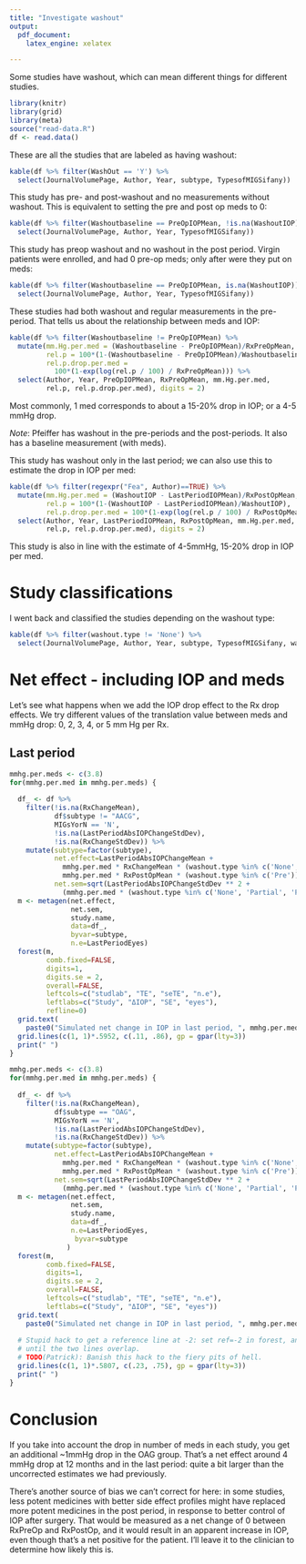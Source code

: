 ```yaml
---
title: "Investigate washout"
output: 
  pdf_document:
    latex_engine: xelatex

---
```


Some studies have washout, which can mean different things for different studies.


```r
library(knitr)
library(grid)
library(meta)
source("read-data.R")
df <- read.data()
```

These are all the studies that are labeled as having washout:


```r
kable(df %>% filter(WashOut == 'Y') %>% 
  select(JournalVolumePage, Author, Year, subtype, TypesofMIGSifany))
```

This study has pre- and post-washout and no measurements without washout. This is
equivalent to setting the pre and post op meds to 0:

```r
kable(df %>% filter(Washoutbaseline == PreOpIOPMean, !is.na(WashoutIOP)) %>% 
  select(JournalVolumePage, Author, Year, TypesofMIGSifany))
```

This study has preop washout and no washout in the post period. Virgin patients
were enrolled, and had 0 pre-op meds; only after were they put on meds:

```r
kable(df %>% filter(Washoutbaseline == PreOpIOPMean, is.na(WashoutIOP)) %>% 
  select(JournalVolumePage, Author, Year, TypesofMIGSifany))
```

These studies had both washout and regular measurements in the pre-period. That 
tells us about the relationship between meds and IOP:

```r
kable(df %>% filter(Washoutbaseline != PreOpIOPMean) %>% 
  mutate(mm.Hg.per.med = (Washoutbaseline - PreOpIOPMean)/RxPreOpMean,
         rel.p = 100*(1-(Washoutbaseline - PreOpIOPMean)/Washoutbaseline),
         rel.p.drop.per.med = 
           100*(1-exp(log(rel.p / 100) / RxPreOpMean))) %>%
  select(Author, Year, PreOpIOPMean, RxPreOpMean, mm.Hg.per.med, 
         rel.p, rel.p.drop.per.med), digits = 2)
```

Most commonly, 1 med corresponds to about a 15-20% drop in IOP; or a 4-5 mmHg 
drop. 

*Note*: Pfeiffer has washout in the pre-periods and the post-periods. It also 
has a baseline measurement (with meds).

This study has washout only in the last period; we can also use this to estimate
the drop in IOP per med:

```r
kable(df %>% filter(regexpr("Fea", Author)==TRUE) %>% 
  mutate(mm.Hg.per.med = (WashoutIOP - LastPeriodIOPMean)/RxPostOpMean,
         rel.p = 100*(1-(WashoutIOP - LastPeriodIOPMean)/WashoutIOP),
         rel.p.drop.per.med = 100*(1-exp(log(rel.p / 100) / RxPostOpMean))) %>%
  select(Author, Year, LastPeriodIOPMean, RxPostOpMean, mm.Hg.per.med, 
         rel.p, rel.p.drop.per.med), digits = 2)
```

This study is also in line with the estimate of 4-5mmHg, 15-20% drop in IOP per 
med.

# Study classifications

I went back and classified the studies depending on the washout type:

```r
kable(df %>% filter(washout.type != 'None') %>% 
  select(JournalVolumePage, Author, Year, subtype, TypesofMIGSifany, washout.type))
```

# Net effect - including IOP and meds

Let's see what happens when we add the IOP drop effect to the Rx drop effects.
We try different values of the translation value between meds and mmHg drop:
0, 2, 3, 4, or 5 mm Hg per Rx.

## Last period

```r
mmhg.per.meds <- c(3.8)
for(mmhg.per.med in mmhg.per.meds) {
  
  df_ <- df %>% 
    filter(!is.na(RxChangeMean), 
           df$subtype != "AACG", 
           MIGsYorN == 'N',
           !is.na(LastPeriodAbsIOPChangeStdDev),
           !is.na(RxChangeStdDev)) %>% 
    mutate(subtype=factor(subtype),
           net.effect=LastPeriodAbsIOPChangeMean + 
             mmhg.per.med * RxChangeMean * (washout.type %in% c('None', 'Partial')) +
             mmhg.per.med * RxPostOpMean * (washout.type %in% c('Pre')),
           net.sem=sqrt(LastPeriodAbsIOPChangeStdDev ** 2 + 
             (mmhg.per.med * (washout.type %in% c('None', 'Partial', 'Pre')) * RxChangeStdDev) ** 2) / sqrt(LastPeriodEyes))
  m <- metagen(net.effect,
               net.sem, 
               study.name, 
               data=df_,
               byvar=subtype,
               n.e=LastPeriodEyes)
  forest(m, 
         comb.fixed=FALSE, 
         digits=1, 
         digits.se = 2, 
         overall=FALSE, 
         leftcols=c("studlab", "TE", "seTE", "n.e"),
         leftlabs=c("Study", "ΔIOP", "SE", "eyes"),
         refline=0)
  grid.text(
    paste0("Simulated net change in IOP in last period, ", mmhg.per.med, " mm Hg per med"), .5, .97, gp=gpar(cex=1.3))
  grid.lines(c(1, 1)*.5952, c(.11, .86), gp = gpar(lty=3))
  print(" ")
}
```

```r
mmhg.per.meds <- c(3.8)
for(mmhg.per.med in mmhg.per.meds) {
  
  df_ <- df %>% 
    filter(!is.na(RxChangeMean), 
           df$subtype == "OAG", 
           MIGsYorN == 'N',
           !is.na(LastPeriodAbsIOPChangeStdDev),
           !is.na(RxChangeStdDev)) %>% 
    mutate(subtype=factor(subtype),
           net.effect=LastPeriodAbsIOPChangeMean + 
             mmhg.per.med * RxChangeMean * (washout.type %in% c('None', 'Partial')) +
             mmhg.per.med * RxPostOpMean * (washout.type %in% c('Pre')),
           net.sem=sqrt(LastPeriodAbsIOPChangeStdDev ** 2 + 
             (mmhg.per.med * (washout.type %in% c('None', 'Partial', 'Pre')) * RxChangeStdDev) ** 2) / sqrt(LastPeriodEyes))
  m <- metagen(net.effect,
               net.sem, 
               study.name, 
               data=df_,
               n.e=LastPeriodEyes,
                byvar=subtype
              )
  forest(m, 
         comb.fixed=FALSE, 
         digits=1, 
         digits.se = 2, 
         overall=FALSE, 
         leftcols=c("studlab", "TE", "seTE", "n.e"),
         leftlabs=c("Study", "ΔIOP", "SE", "eyes"))
  grid.text(
    paste0("Simulated net change in IOP in last period, ", mmhg.per.med, " mm Hg per med"), .5, .97, gp=gpar(cex=1.3))
  
  # Stupid hack to get a reference line at -2: set ref=-2 in forest, and mess with the number
  # until the two lines overlap.
  # TODO(Patrick): Banish this hack to the fiery pits of hell.
  grid.lines(c(1, 1)*.5807, c(.23, .75), gp = gpar(lty=3))
  print(" ")
}
```


# Conclusion

If you take into account the drop in number of meds in each study, you get an 
additional ~1mmHg drop in the OAG group. That's a net effect around 4 mmHg drop at
12 months and in the last period: quite a bit larger than the uncorrected
estimates we had previously.

There's another source of bias we can't correct for here: in some studies, less
potent medicines with better side effect profiles might have replaced more 
potent medicines in the post period, in response to better control of IOP after 
surgery. That would be measured as a net change of 0 between RxPreOp and 
RxPostOp, and it would result in an apparent increase in IOP, even though that's
a net positive for the patient. I'll leave it to the clinician to determine how
likely this is.